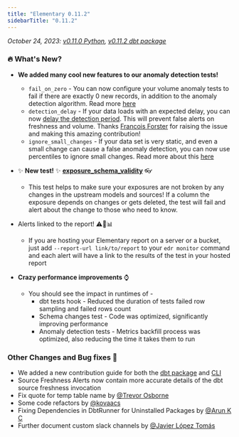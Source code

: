 ```yaml
---
title: "Elementary 0.11.2"
sidebarTitle: "0.11.2"
---
```


_October 24, 2023: [v0.11.0 Python](https://github.com/elementary-data/elementary/releases/tag/v0.11.0), [v0.11.2 dbt package](https://github.com/elementary-data/dbt-data-reliability/releases/tag/0.11.2)_

### 🔥 What's New?

- **We added many cool new features to our anomaly detection tests!**

  - `fail_on_zero` - You can now configure your volume anomaly tests to fail if there are exactly 0 new records, in addition to the anomaly detection algorithm. Read more [here](https://docs.elementary-data.com/guides/anomaly-detection-configuration/fail_on_zero)
  - `detection_delay` - If your data loads with an expected delay, you can now [delay the detection period](https://docs.elementary-data.com/guides/anomaly-detection-configuration/detection-delay). This will prevent false alerts on freshness and volume. Thanks [Francois Forster](https://github.com/francoisforster) for raising the issue and making this amazing contribution!
  - `ignore_small_changes` - If your data set is very static, and even a small change can cause a false anomaly detection, you can now use percentiles to ignore small changes. Read more about this [here](https://docs.elementary-data.com/guides/anomaly-detection-configuration/ignore_small_changes)

- ✨ **New test!** ✨ **[exposure_schema_validity](https://docs.elementary-data.com/guides/add-exposure-tests)** 👓

  - This test helps to make sure your exposures are not broken by any changes in the upstream models and sources! If a column the exposure depends on changes or gets deleted, the test will fail and alert about the change to those who need to know.

- Alerts linked to the report! ⚠️🔗📊

  - If you are hosting your Elementary report on a server or a bucket, just add `--report-url link/to/report` to your `edr monitor` command and each alert will have a link to the results of the test in your hosted report

- **Crazy performance improvements** ⌚️
  - You should see the impact in runtimes of -
    - dbt tests hook - Reduced the duration of tests failed row sampling and failed rows count
    - Schema changes test - Code was optimized, significantly improving performance
    - Anomaly detection tests - Metrics backfill process was optimized, also reducing the time it takes them to run

### Other Changes and Bug fixes 🐞

- We added a new contribution guide for both the [dbt package](https://github.com/elementary-data/dbt-data-reliability/blob/master/CONTRIBUTING.md) and [CLI](https://github.com/elementary-data/elementary/blob/master/CONTRIBUTING.md)
- Source Freshness Alerts now contain more accurate details of the dbt source freshness invocation
- Fix quote for temp table name by [@Trevor Osborne](https://github.com/trevdoz)
- Some code refactors by [@kovaacs](https://github.com/kovaacs)
- Fixing Dependencies in DbtRunner for Uninstalled Packages by [@Arun K C](https://github.com/Arun-kc)
- Further document custom slack channels by [@Javier López Tomás](https://github.com/JavierLopezT)
